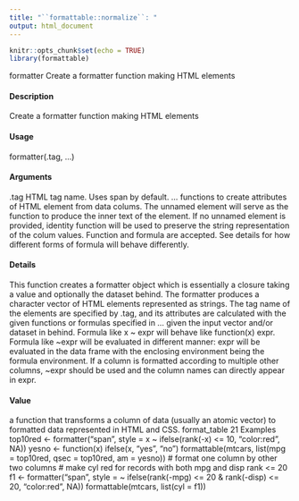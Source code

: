 ```yaml
---
title: "``formattable::normalize``: "
output: html_document
---
```


```r
knitr::opts_chunk$set(echo = TRUE)
library(formattable)
```

formatter Create a formatter function making HTML elements

#### Description
Create a formatter function making HTML elements

#### Usage
formatter(.tag, ...)

#### Arguments
.tag HTML tag name. Uses span by default.
... functions to create attributes of HTML element from data colums. The unnamed
element will serve as the function to produce the inner text of the element. If no
unnamed element is provided, identity function will be used to preserve the
string representation of the colum values. Function and formula are accepted.
See details for how different forms of formula will behave differently.

#### Details
This function creates a formatter object which is essentially a closure taking a value and optionally
the dataset behind.
The formatter produces a character vector of HTML elements represented as strings. The tag name
of the elements are specified by .tag, and its attributes are calculated with the given functions or
formulas specified in ... given the input vector and/or dataset in behind.
Formula like x ~ expr will behave like function(x) expr. Formula like ~expr will be evaluated
in different manner: expr will be evaluated in the data frame with the enclosing environment being
the formula environment. If a column is formatted according to multiple other columns, ~expr
should be used and the column names can directly appear in expr.

#### Value
a function that transforms a column of data (usually an atomic vector) to formatted data represented
in HTML and CSS.
format_table 21
Examples
top10red <- formatter("span",
style = x ~ ifelse(rank(-x) <= 10, "color:red", NA))
yesno <- function(x) ifelse(x, "yes", "no")
formattable(mtcars, list(mpg = top10red, qsec = top10red, am = yesno))
# format one column by other two columns
# make cyl red for records with both mpg and disp rank <= 20
f1 <- formatter("span",
style = ~ ifelse(rank(-mpg) <= 20 & rank(-disp) <= 20, "color:red", NA))
formattable(mtcars, list(cyl = f1))

